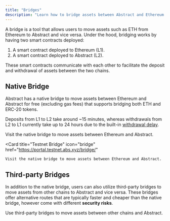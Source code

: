 ```yaml
---
title: "Bridges"
description: "Learn how to bridge assets between Abstract and Ethereum."
---
```


A bridge is a tool that allows users to move assets such as ETH from Ethereum to Abstract and vice versa.
Under the hood, bridging works by having two smart contracts deployed:

1. A smart contract deployed to Ethereum (L1).
2. A smart contract deployed to Abstract (L2).

These smart contracts communicate with each other to facilitate the deposit and withdrawal of assets between the two chains.

## Native Bridge

Abstract has a native bridge to move assets between Ethereum and
Abstract for free (excluding gas fees) that supports bridging both ETH and ERC-20 tokens.

Deposits from L1 to L2 take around ~15 minutes, whereas
withdrawals from L2 to L1 currently take up to 24 hours due to the
built-in [withdrawal delay](https://docs.zksync.io/build/resources/withdrawal-delay#withdrawal-delay).

<CardGroup>
  <Card
    title="Mainnet Bridge"
    icon="bridge"
    href="https://portal.mainnet.abs.xyz/bridge/"
  >
    Visit the native bridge to move assets between Ethereum and Abstract.
  </Card>

  <Card
    title="Testnet Bridge"
    icon="bridge"
    href="https://portal.testnet.abs.xyz/bridge/"
  >
    Visit the native bridge to move assets between Ethereum and Abstract.
  </Card>
</CardGroup>

## Third-party Bridges

In addition to the native bridge, users can also utilize third-party bridges
to move assets from other chains to Abstract and vice versa.
These bridges offer alternative routes that are typically faster and cheaper than the native bridge,
however come with different **security risks**.

<Card title="View Third-party Bridges" icon="bridge" href="/ecosystem/bridges">
  Use third-party bridges to move assets between other chains and Abstract.
</Card>
